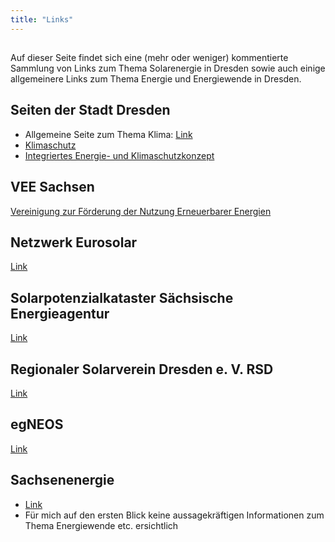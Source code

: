 ```yaml
---
title: "Links"
---
```

::: {.callout-note}
##
Auf dieser Seite findet sich eine (mehr oder weniger) kommentierte Sammlung von Links zum Thema Solarenergie in Dresden sowie auch einige allgemeinere Links zum Thema Energie und Energiewende in Dresden.
:::


## Seiten der Stadt Dresden
* Allgemeine Seite zum Thema Klima: [Link](https://www.dresden.de/de/stadtraum/umwelt/umwelt/klima-und-energie.php?pk_campaign=Shortcut&pk_kwd=klima)
* [Klimaschutz](https://www.dresden.de/de/stadtraum/umwelt/umwelt/klima-und-energie/Klimaschutz.php)
* [Integriertes Energie- und Klimaschutzkonzept](https://www.dresden.de/de/stadtraum/umwelt/umwelt/klima-und-energie/klimaschutz/klimaschutzkonzept.php)

## VEE Sachsen
[Vereinigung zur Förderung der Nutzung Erneuerbarer Energien](https://www.vee-sachsen.de/node/)

## Netzwerk Eurosolar
[Link](https://www.eurosolar.de)

## Solarpotenzialkataster Sächsische Energieagentur
[Link](https://solarkataster-sachsen.de/)

## Regionaler Solarverein Dresden e. V. RSD 
[Link](https://branchenbuch.meinestadt.de/dresden/company/11997431/)

## egNEOS
[Link](https://egneos.de/)

## Sachsenenergie
* [Link](https://www.sachsenenergie.de/)
* Für mich auf den ersten Blick keine aussagekräftigen Informationen zum Thema Energiewende etc. ersichtlich